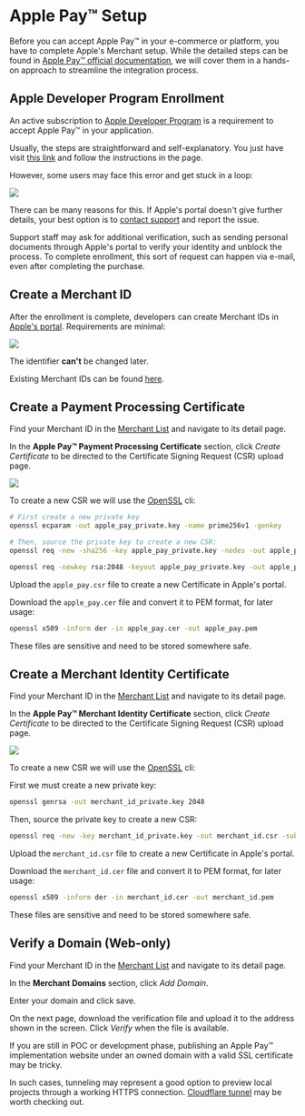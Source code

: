 

# Apple Pay™ Setup

Before you can accept Apple Pay™ in your e-commerce or platform, you have to complete Apple's Merchant setup. While the detailed steps can be found in [Apple Pay™ official documentation](https://developer.apple.com/documentation/applepaywebmerchantregistrationapi/registering_with_apple_pay_and_applying_to_use_the_api), we will cover them in a hands-on approach to streamline the integration process.

## Apple Developer Program Enrollment

An active subscription to [Apple Developer Program](https://developer.apple.com/programs/) is a requirement to accept Apple Pay™ in your application.

Usually, the steps are straightforward and self-explanatory. You just have visit [this link](https://developer.apple.com/programs/enroll/) and follow the instructions in the page.

However, some users may face this error and get stuck in a loop:

<img src={EnrollmentError} />

There can be many reasons for this. If Apple's portal doesn't give further details, your best option is to [contact support](https://developer.apple.com/contact/) and report the issue.

Support staff may ask for additional verification, such as sending personal documents through Apple's portal to verify your identity and unblock the process. To complete enrollment, this sort of request can happen via e-mail, even after completing the purchase.

## Create a Merchant ID

After the enrollment is complete, developers can create Merchant IDs in [Apple's portal](https://developer.apple.com/account/resources/identifiers/add/merchant).
Requirements are minimal:

<img src={CreateMerchantId} />

The identifier **can't** be changed later.

Existing Merchant IDs can be found [here](https://developer.apple.com/account/resources/identifiers/list/merchant).

## Create a Payment Processing Certificate

Find your Merchant ID in the [Merchant List](https://developer.apple.com/account/resources/identifiers/list/merchant) and navigate to its detail page.

In the **Apple Pay™ Payment Processing Certificate** section, click _Create Certificate_ to be directed to the Certificate Signing Request (CSR) upload page.

<img src={CreatePaymentProcessingCertificate} />

To create a new CSR we will use the [OpenSSL](https://www.openssl.org/) cli:

<Tabs className="bt-tabs" queryString="encryption">
  <TabItem value="ec" label="Elliptic Curve">

```bash
# First create a new private key
openssl ecparam -out apple_pay_private.key -name prime256v1 -genkey

# Then, source the private key to create a new CSR:
openssl req -new -sha256 -key apple_pay_private.key -nodes -out apple_pay.csr -subj "/CN=EnchantedWidgets, Inc./O=EnchantedWidgets, Inc./OU=Product Development/CN=John Doe/UID=johndoe/EMAIL=johndoe@example.com/STREET=123 Fantasy Lane/L=Fairyville/ST=Fairyland/C=FL/POSTALCODE=12345/DC=fantasy/DC=local"
```

  </TabItem>
  <TabItem value="rsa" label="RSA (China only)">

```bash
openssl req -newkey rsa:2048 -keyout apple_pay_private.key -out apple_pay.csr -nodes -subj "/CN=EnchantedWidgets, Inc./O=EnchantedWidgets, Inc./OU=Product Development/CN=John Doe/UID=johndoe/EMAIL=johndoe@example.com/STREET=123 Fantasy Lane/L=Fairyville/ST=Fairyland/C=FL/POSTALCODE=12345/DC=fantasy/DC=local"
```

  </TabItem>
</Tabs>

Upload the `apple_pay.csr` file to create a new Certificate in Apple's portal.

Download the `apple_pay.cer` file and convert it to PEM format, for later usage:

```bash
openssl x509 -inform der -in apple_pay.cer -out apple_pay.pem
```

<Alert type={Alerts.WARNING}>These files are sensitive and need to be stored somewhere safe.</Alert>

## Create a Merchant Identity Certificate

Find your Merchant ID in the [Merchant List](https://developer.apple.com/account/resources/identifiers/list/merchant) and navigate to its detail page.

In the **Apple Pay™ Merchant Identity Certificate** section, click _Create Certificate_ to be directed to the Certificate Signing Request (CSR) upload page.

<img src={CreateMerchantIdentityCertificate}/>

To create a new CSR we will use the [OpenSSL](https://www.openssl.org/) cli:

First we must create a new private key:

```bash
openssl genrsa -out merchant_id_private.key 2048
```

Then, source the private key to create a new CSR:

```bash
openssl req -new -key merchant_id_private.key -out merchant_id.csr -subj "/CN=EnchantedWidgets, Inc./O=EnchantedWidgets, Inc./OU=Product Development/CN=John Doe/UID=johndoe/EMAIL=johndoe@example.com/STREET=123 Fantasy Lane/L=Fairyville/ST=Fairyland/C=FL/POSTALCODE=12345/DC=fantasy/DC=local"
```

Upload the `merchant_id.csr` file to create a new Certificate in Apple's portal.

Download the `merchant_id.cer` file and convert it to PEM format, for later usage:

```bash
openssl x509 -inform der -in merchant_id.cer -out merchant_id.pem
```

<Alert type={Alerts.WARNING}>These files are sensitive and need to be stored somewhere safe.</Alert>

## Verify a Domain (Web-only)

Find your Merchant ID in the [Merchant List](https://developer.apple.com/account/resources/identifiers/list/merchant) and navigate to its detail page.

In the **Merchant Domains** section, click _Add Domain_.

Enter your domain and click save.

On the next page, download the verification file and upload it to the address shown in the screen. Click _Verify_ when the file is available.

<Alert type={Alerts.INFO}>
  If you are still in POC or development phase, publishing an Apple Pay™ implementation website under an owned domain with a valid SSL certificate may be tricky.

  In such cases, tunneling may represent a good option to preview local projects through a working HTTPS connection. [Cloudflare tunnel](https://developers.cloudflare.com/pages/how-to/preview-with-cloudflare-tunnel/) may be worth checking out.
</Alert>


